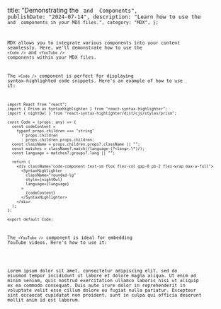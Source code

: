   title: "Demonstrating the <Code /> and <YouTube /> Components",
  publishDate: "2024-07-14",
  description:
    "Learn how to use the <Code /> and <YouTube /> components in your MDX files.",
  category: "MDX",
};

MDX allows you to integrate various components into your content seamlessly. Here, we'll demonstrate how to use the `<Code />` and `<YouTube />` components within your MDX files.

The `<Code />` component is perfect for displaying syntax-highlighted code snippets. Here's an example of how to use it:

```tsx
import React from "react";
import { Prism as SyntaxHighlighter } from "react-syntax-highlighter";
import { nightOwl } from "react-syntax-highlighter/dist/cjs/styles/prism";

const Code = (props: any) => {
  const codeContent =
    typeof props.children === "string"
      ? props.children
      : props.children.props.children;
  const className = props.children.props?.className || "";
  const matches = className?.match(/language-(?<lang>.\*)/);
  const language = matches?.groups?.lang || "";

  return (
    <div className="code-component text-sm flex flex-col gap-0 pb-2 flex-wrap max-w-full">
      <SyntaxHighlighter
        className="rounded-lg"
        style={nightOwl}
        language={language}
      >
        {codeContent}
      </SyntaxHighlighter>
    </div>
  );
};

export default Code;
```

The `<YouTube />` component is ideal for embedding YouTube videos. Here's how to use it:

<YouTube id="dQw4w9WgXcQ" />

Lorem ipsum dolor sit amet, consectetur adipiscing elit, sed do eiusmod tempor incididunt ut labore et dolore magna aliqua. Ut enim ad minim veniam, quis nostrud exercitation ullamco laboris nisi ut aliquip ex ea commodo consequat. Duis aute irure dolor in reprehenderit in voluptate velit esse cillum dolore eu fugiat nulla pariatur. Excepteur sint occaecat cupidatat non proident, sunt in culpa qui officia deserunt mollit anim id est laborum.
